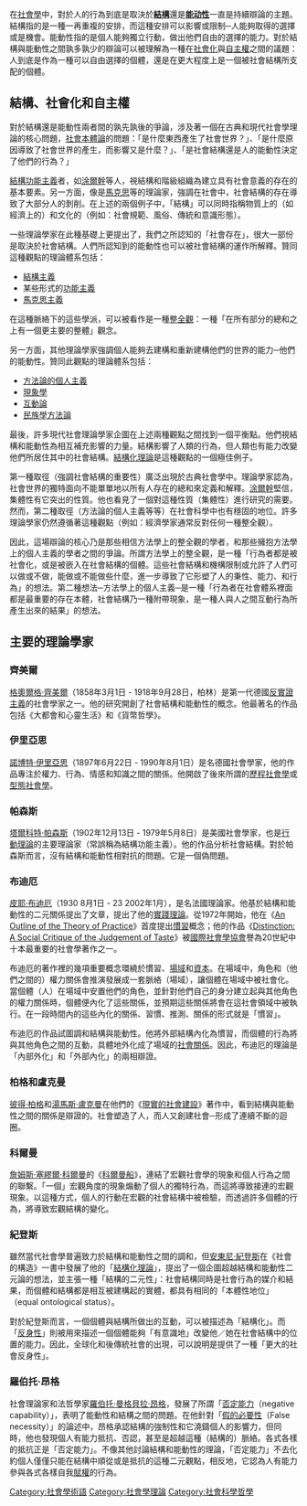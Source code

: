 {{multiple issues|
{{expand|time=2016-05-12T12:43:34+00:00}}
{{unreferenced|time=2016-05-12T12:43:34+00:00}}
}}
{{社會學}}
在[[社會學|社會學]]中，對於人的行為到底是取決於'''[[結構|結構]]'''還是'''[[能动性_(哲学)|能动性]]'''一直是持續辯論的主題。結構指的是一種一再重複的安排，而這種安排可以影響或限制─人能夠取得的選擇或是機會。能動性指的是個人能夠獨立行動，做出他們自由的選擇的能力。對於結構與能動性之間孰多孰少的辯論可以被理解為一種在[[社會化|社會化]]與[[自主權|自主權]]之間的議題：人到底是作為一種可以自由選擇的個體，還是在更大程度上是一個被社會結構所支配的個體。

==結構、社會化和自主權==

對於結構還是能動性兩者間的孰先孰後的爭論，涉及著一個在古典和現代社會學理論的核心問題，[[社會本體論|社會本體論]]的問題：「是什麼東西產生了社會世界？」、「是什麼原因導致了社會世界的產生，而影響又是什麼？」、「是社會結構還是人的能動性決定了他們的行為？」

[[結構功能主義|結構功能主義]]者，如[[涂爾幹|涂爾幹]]等人，視結構和階級組織為建立具有社會意義的存在的基本要素。另一方面，像是[[馬克思|馬克思]]等的理論家，強調在社會中，社會結構的存在導致了大部分人的剝削。在上述的兩個例子中，「結構」可以同時指稱物質上的（如經濟上的）和文化的（例如：社會規範、風俗、傳統和意識形態）。

一些理論學家在此種基礎上更提出了，我們之所認知的「社會存在」，很大一部份是取決於社會結構。人們所認知到的能動性也可以被社會結構的運作所解釋。贊同這種觀點的理論體系包括：

*[[結構主義|結構主義]]
*某些形式的[[功能主義|功能主義]]
*[[馬克思主義|馬克思主義]]

在這種脈絡下的這些學派，可以被看作是一種[[整全觀|整全觀]]：一種「在所有部分的總和之上有一個更主要的整體」觀念。

另一方面，其他理論學家強調個人能夠去建構和重新建構他們的世界的能力─他們的能動性。贊同此觀點的理論體系包括：

*[[方法論的個人主義|方法論的個人主義]]
*[[現象學|現象學]]
*[[互動論|互動論]]
*[[民族學方法論|民族學方法論]]

最後，許多現代社會理論學家企圖在上述兩種觀點之間找到一個平衡點。他們視結構和能動性為相互補充影響的力量。結構影響了人類的行為，但人類也有能力改變他們所居住其中的社會結構。[[結構化理論|結構化理論]]是這種觀點的一個極佳例子。

第一種取徑（強調社會結構的重要性）廣泛出現於古典社會學中。理論學家認為，社會世界的獨特面向不能單單地以所有人存在的總和來定義和解釋。[[涂爾幹|涂爾幹]]堅信，集體性有它突出的性質。他也看見了一個對這種性質（集體性）進行研究的需要。然而，第二種取徑（方法論的個人主義等等）在社會科學中也有穩固的地位。許多理論學家仍然遵循著這種觀點（例如：經濟學家通常反對任何一種整全觀）。

因此，這場辯論的核心乃是那些相信方法學上的整全觀的學者，和那些擁抱方法學上的個人主義的學者之間的爭論。所謂方法學上的整全觀，是一種「行為者都是被社會化，或是被嵌入在社會結構的個體。這些社會結構和機構限制或允許了人們可以做或不做，能做或不能做些什麼，進一步導致了它形塑了人的秉性、能力、和行為」的想法。第二種想法─方法學上的個人主義─是一種「行為者在社會體系裡面都是最重要的存在本體，社會結構乃一種附帶現象，是一種人與人之間互動行為所產生出來的結果」的想法。

==主要的理論學家==
===齊美爾===
[[格奧爾格·齊美爾|格奧爾格·齊美爾]]（1858年3月1日 - 1918年9月28日，柏林）是第一代德國[[反實證主義|反實證主義]]的社會學家之一。他的研究開創了社會結構和能動性的概念。他最著名的作品包括《大都會和心靈生活》和《貨幣哲學》。

===伊里亞思===
[[諾博特·伊里亞思|諾博特·伊里亞思]]（1897年6月22日 - 1990年8月1日）是名德國社會學家，他的作品專注於權力、行為、情感和知識之間的關係。他開啟了後來所謂的[[歷程社會學|歷程社會學]]或[[型態社會學|型態社會學]]。

===帕森斯===
[[塔爾科特·帕森斯|塔爾科特·帕森斯]]（1902年12月13日 - 1979年5月8日）是美國社會學家，也是[[行動理論|行動理論]]的主要理論家（常誤稱為結構功能主義）。他的作品分析社會結構。對於帕森斯而言，沒有結構和能動性相對抗的問題。它是一個偽問題。

===布迪厄===
[[皮耶·布迪厄|皮耶·布迪厄]]（1930 8月1日 - 23 2002年1月），是名法國理論家。他基於結構和能動性的二元關係提出了文章，提出了他的[[實踐理論|實踐理論]]。從1972年開始，他在《[[An_Outline_of_the_Theory_of_Practice|An Outline of the Theory of Practice]]》首度提出[[慣習|慣習]]概念；他的作品《[[Distinction:_A_Social_Critique_of_the_Judgement_of_Taste|Distinction: A Social Critique of the Judgement of Taste]]》被[[國際社會學協會|國際社會學協會]]譽為20世紀中十本最重要的社會學著作之一。

布迪厄的著作裡的幾項重要概念環繞於慣習、[[場域|場域]]和[[資本|資本]]。在場域中，角色和（他們之間的）權力關係會推演發展成一套脈絡（場域），讓個體在場域中被社會化。當個體（人）在場域中安置他們的角色，並針對他們自己的身分建立起與其他角色的權力關係時，個體便內化了這些關係，並預期這些關係將會在這社會領域中被執行。在一段時間內的這些內化的關係、習慣、推測、關係的形式就是「慣習」。

布迪厄的作品試圖調和結構與能動性。他將外部結構內化為慣習，而個體的行為將與其他角色之間的互動，具體地外化成了場域的[[社會關係|社會關係]]。因此，布迪厄的理論是「內部外化」和「外部內化」的兩相辯證。

===柏格和盧克曼===
[[彼得·柏格|彼得·柏格]]和[[湯馬斯·盧克曼|湯馬斯·盧克曼]]在他們的《[[現實的社會建設|現實的社會建設]]》著作中，看到結構與能動性之間的關係是辯證的。社會塑造了人，而人又創建社會─形成了連續不斷的迴圈。

===科爾曼===
[[詹姆斯·塞繆爾·科爾曼|詹姆斯·塞繆爾·科爾曼]]的《[[科爾曼船|科爾曼船]]》，連結了宏觀社會學的現象和個人行為之間的聯繫。「一個」宏觀角度的現象煽動了個人的獨特行為，而這將導致接連的宏觀現象。以這種方式，個人的行動在宏觀的社會結構中被檢驗，而透過許多個體的行為，將導致宏觀結構的變化。

===紀登斯===
雖然當代社會學普遍致力於結構和能動性之間的調和，但[[安東尼·紀登斯|安東尼·紀登斯]]在《社會的構造》一書中發展了他的「[[結構化理論|結構化理論]]」，提出了一個企圖超越結構和能動性二元論的想法，並主張一種「結構的二元性」：社會結構同時是社會行為的媒介和結果，而個體和結構都是相互被建構起的實體，都具有相同的「本體性地位」（equal ontological status）。

對於紀登斯而言，一個個體與結構所做出的互動，可以被描述為「結構化」。而「[[反身性|反身性]]」則被用來描述一個個體能夠「有意識地」改變他／她在社會結構中的位置的能力。因此，全球化和後傳統社會的出現，可以說明是提供了一種「更大的社會反身性」。

===羅伯托·昂格===
社會理論家和法哲學家[[羅伯托·曼格貝拉·昂格|羅伯托·曼格貝拉·昂格]]，發展了所謂「[[否定能力|否定能力]]（negative capability）」，表明了能動性和結構之間的問題。在他針對「[[假的必要性|假的必要性]]（False necessity）」的論述中，昂格承認結構的強制性和它澆鑄個人的影響力，但同時，他也發現個人有能力抵抗、否認，甚至是超越這種（結構的）脈絡。各式各樣的抵抗正是「否定能力」。不像其他討論結構和能動性的理論，「否定能力」不去化約個人僅僅只能在結構中順從或是抵抗的這種二元觀點，相反地，它認為人有能力參與各式各樣自我[[賦權|賦權]]的行為。

[[Category:社會學術語|Category:社會學術語]]
[[Category:社會學理論|Category:社會學理論]]
[[Category:社會科學哲學|Category:社會科學哲學]]